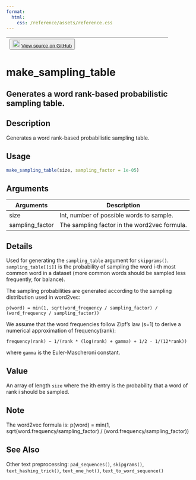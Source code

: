 ```yaml
---
format:
  html:
    css: /reference/assets/reference.css
---
```


| <button class="button"> ![](/reference/assets/GitHub-Mark-32px.png){width="20"} [View source on GitHub](https://github.com/rstudio/keras//blob/main/R/preprocessing.R#L150) </button> |
|:------------------------------:|:--------------------------------------:|

# make_sampling_table

## Generates a word rank-based probabilistic sampling table.

## Description
Generates a word rank-based probabilistic sampling table. 


## Usage
```r
make_sampling_table(size, sampling_factor = 1e-05) 
```

## Arguments
|Arguments|Description|
|---|---|
| size | Int, number of possible words to sample. |
| sampling_factor | The sampling factor in the word2vec formula. |

## Details

Used for generating the `sampling_table` argument for `skipgrams()`. `sampling_table[[i]]` is the probability of sampling the word i-th most common word in a dataset (more common words should be sampled less frequently, for balance). 

The sampling probabilities are generated according to the sampling distribution used in word2vec: 

`p(word) = min(1, sqrt(word_frequency / sampling_factor) / (word_frequency / sampling_factor))`

We assume that the word frequencies follow Zipf's law (s=1) to derive a numerical approximation of frequency(rank): 

`frequency(rank) ~ 1/(rank * (log(rank) + gamma) + 1/2 - 1/(12*rank))`

where `gamma` is the Euler-Mascheroni constant. 


## Value
An array of length `size` where the ith entry is the probability that a word of rank i should be sampled. 

## Note
The word2vec formula is: p(word) = min(1, sqrt(word.frequency/sampling_factor) / (word.frequency/sampling_factor)) 


## See Also
Other text preprocessing:  `pad_sequences()`, `skipgrams()`, `text_hashing_trick()`, `text_one_hot()`, `text_to_word_sequence()`

